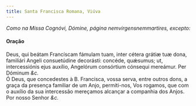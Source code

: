 ```yaml
---
title: Santa Francisca Romana, Viúva
---
```


<em>Como na Missa Cognóvi, Dómine, página nemvirgensnemmartires, excepto:</em>

<h4 class="text-center">Oração</h4>
<div class="container-fluid">
  <div class="row">
    <div class="col-6 dropcaps text-justify">
      Deus, qui beátam Francíscam fámulam tuam, inter cétera grátiæ tuæ dona,
      familiári Angeli consuetúdine decorásti: concéde, quǽsumus; ut,
      intercessiónis ejus auxílio, Angelórum consórtium cónsequi mereámur. Per
      Dóminum <em>&c.</em>
    </div>
    <div class="col-6 dropcaps text-justify">
      Ó Deus, que concedestes à B. Francisca, vossa serva, entre outros dons, a
      graça da presença familiar de um Anjo, permiti-nos, Vos rogamos, que com o
      auxílio da sua intercessão mereçamos alcançar a companhia dos Anjos. Por
      nosso Senhor <em>&c.</em>
    </div>
  </div>
</div>
